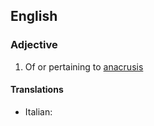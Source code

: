 ==English==

===Adjective===
{{en-adj}}

# Of or pertaining to [[anacrusis]]

====Translations====
{{trans-top|anacrusic}}
* Italian: {{t-|it|anacrusico}}
{{trans-mid}}
{{trans-bottom}}